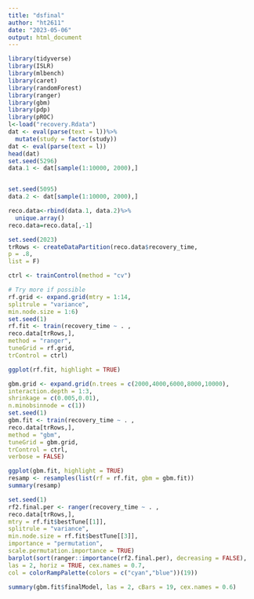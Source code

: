 ```yaml
---
title: "dsfinal"
author: "ht2611"
date: "2023-05-06"
output: html_document
---
```


```r
library(tidyverse)
library(ISLR)
library(mlbench)
library(caret)
library(randomForest)
library(ranger)
library(gbm)
library(pdp)
library(pROC)
l<-load("recovery.Rdata")
dat <- eval(parse(text = l))%>%
  mutate(study = factor(study))
dat <- eval(parse(text = l))
head(dat)
set.seed(5296)
data.1 <- dat[sample(1:10000, 2000),]


set.seed(5095)
data.2 <- dat[sample(1:10000, 2000),] 
```

```r
reco.data<-rbind(data.1, data.2)%>%
  unique.array()
reco.data=reco.data[,-1]
```



```r
set.seed(2023)
trRows <- createDataPartition(reco.data$recovery_time,
p = .8,
list = F)

ctrl <- trainControl(method = "cv")
```


```r
# Try more if possible
rf.grid <- expand.grid(mtry = 1:14,
splitrule = "variance",
min.node.size = 1:6)
set.seed(1)
rf.fit <- train(recovery_time ~ . ,
reco.data[trRows,],
method = "ranger",
tuneGrid = rf.grid,
trControl = ctrl)
```

```r
ggplot(rf.fit, highlight = TRUE)
```


```r
gbm.grid <- expand.grid(n.trees = c(2000,4000,6000,8000,10000),
interaction.depth = 1:3,
shrinkage = c(0.005,0.01),
n.minobsinnode = c(1))
set.seed(1)
gbm.fit <- train(recovery_time ~ . ,
reco.data[trRows,],
method = "gbm",
tuneGrid = gbm.grid,
trControl = ctrl,
verbose = FALSE)
```

```r
ggplot(gbm.fit, highlight = TRUE)
resamp <- resamples(list(rf = rf.fit, gbm = gbm.fit))
summary(resamp)

```



```r
set.seed(1)
rf2.final.per <- ranger(recovery_time ~ . ,
reco.data[trRows,],
mtry = rf.fit$bestTune[[1]],
splitrule = "variance",
min.node.size = rf.fit$bestTune[[3]],
importance = "permutation",
scale.permutation.importance = TRUE)
barplot(sort(ranger::importance(rf2.final.per), decreasing = FALSE),
las = 2, horiz = TRUE, cex.names = 0.7,
col = colorRampPalette(colors = c("cyan","blue"))(19))
```

```r
summary(gbm.fit$finalModel, las = 2, cBars = 19, cex.names = 0.6)
```


